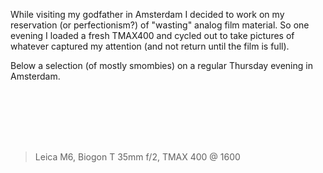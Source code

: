 While visiting my godfather in Amsterdam I decided to work on my reservation (or perfectionism?) of "wasting" analog film material. So one evening I loaded a fresh TMAX400 and cycled out to take pictures of whatever captured my attention (and not return until the film is full).

Below a selection (of mostly smombies) on a regular Thursday evening in Amsterdam.

<Image
  blobId="BnBj6KvJjoVWPcRP2JqH5YDPtZtpqepzJLDoj87js7ED"
  caption=""
  size="wide"
/>

<Image
  blobId="AHWKaELY2thc3NHqdcLMnxkueJXhqczELFdJhuzqWENA"
  caption=""
  size="wide"
/>

<Image
  blobId="4zbMYNZpU5ns7My3S66TGsG7mRGHLVjc8RhHaaLPHeDu"
  caption=""
  size="wide"
/>

<Image
  blobId="9Todp1dWQUBDqjK1AbELaYHtj9EEh9NoWdP1gUWgCE12"
  caption=""
  size="wide"
/>

<Image
  blobId="Gh83ou9cqktKK9PBZLukuDviJ7Dvfqf1ep5zcZ3KA5kn"
  caption=""
  size="wide"
/>

<Image
  blobId="AbriPmE3W1wddKt2sRwbBwS3b3BTrFPXn6dBGYtNecdD"
  caption=""
  size="wide"
/>

<Image
  blobId="91jKo5WfDmzaE2tLbJXjWbeKRBHxScuCW1JNvS7Vu1Yt"
  caption=""
  size="wide"
/>

> Leica M6, Biogon T 35mm f/2, TMAX 400 @ 1600
